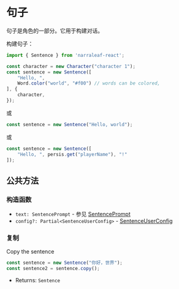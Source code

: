 
# 句子

句子是角色的一部分。它用于构建对话。

构建句子：

```ts
import { Sentence } from 'narraleaf-react';

const character = new Character("character 1");
const sentence = new Sentence([
    "Hello, ",
    Word.color("world", "#f00") // words can be colored,
], {
    character,
});
```

或

```ts
const sentence = new Sentence("Hello, world");
```

或

```ts
const sentence = new Sentence([
    "Hello, ", persis.get("playerName"), "!"
]);

```

## 公共方法

### 构造函数

<Steps>

- `text: SentencePrompt` - 参见 [SentencePrompt](../../types/SentencePrompt)
- `config?: Partial<SentenceUserConfig>` - [SentenceUserConfig](../../types/SentenceConfig#SentenceUserConfig)

</Steps>

### 复制

<Steps>

Copy the sentence

```ts
const sentence = new Sentence("你好，世界");
const sentence2 = sentence.copy();
```

- Returns: `Sentence`

</Steps>
